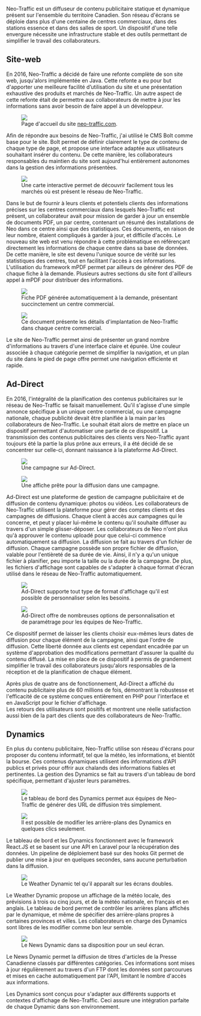 
Neo-Traffic est un diffuseur de contenu publicitaire statique et dynamique présent sur l'ensemble du territoire Canadien. Son réseau d'écrans se déploie dans plus d'une centaine de centres commerciaux, dans des stations essence et dans des salles de sport. Un dispositif d'une telle envergure nécessite une infrastructure stable et des outils permettant de simplifier le travail des collaborateurs.

<h2>Site-web</h2>

En 2016, Neo-Traffic a décidé de faire une refonte complète de son site web, jusqu'alors implémentée en Java. Cette refonte a eu pour but d'apporter une meilleure facilité d’utilisation du site et une présentation exhaustive des produits et marchés de Neo-Traffic. Un autre aspect de cette refonte était de permettre aux collaborateurs de mettre à jour les informations sans avoir besoin de faire appel à un développeur.

<figure>
  <img className="full-width-image" src={ neoWebHome }/>
  <figcaption>
    Page d'accueil du site <a href="https://neo-traffic.com"> neo-traffic.com</a>.
  </figcaption>
</figure>

Afin de répondre aux besoins de Neo-Traffic, j'ai utilisé le CMS Bolt comme base pour le site. Bolt permet de définir clairement le type de contenu de chaque type de page, et propose une interface adaptée aux utilisateurs souhaitant insérer du contenu. De cette manière, les collaborateurs responsables du maintien du site sont aujourd'hui entièrement autonomes dans la gestion des informations présentées.

<figure>
  <img className="full-width-image" src={ neoWebMarkets }/>
  <figcaption>
    Une carte interactive permet de découvrir facilement tous les marchés où est présent le réseau de Neo-Traffic.
  </figcaption>
</figure>

Dans le but de fournir à leurs clients et potentiels clients des informations précises sur les centres commerciaux dans lesquels Neo-Traffic est présent, un collaborateur avait pour mission de garder à jour un ensemble de documents PDF, un par centre, contenant un résumé des installations de Neo dans ce centre ainsi que des statistiques. Ces documents, en raison de leur nombre, étaient compliqués à garder à jour, et difficile d'accès. Le nouveau site web est venu répondre à cette problématique en référençant directement les informations de chaque centre dans sa base de données. De cette manière, le site est devenu l'unique source de vérité sur les statistiques des centres, tout en facilitant l'accès à ces informations. L'utilisation du framework mPDF permet par ailleurs de générer des PDF de chaque fiche à la demande. Plusieurs autres sections du site font d'ailleurs appel à mPDF pour distribuer des informations.

<div className="images-row">
  <figure>
    <img src={ neoWebMall }/>
    <figcaption>
      Fiche PDF générée automatiquement à la demande, présentant succinctement un centre commercial.
    </figcaption>
  </figure>
  <figure>
    <img src={ neoWebProducts }/>
    <figcaption>
      Ce document présente les détails d'implantation de Neo-Traffic dans chaque centre commercial.
    </figcaption>
  </figure>
</div>

Le site de Neo-Traffic permet ainsi de présenter un grand nombre d'informations au travers d'une interface claire et épurée. Une couleur associée à chaque catégorie permet de simplifier la navigation, et un plan du site dans le pied de page offre permet une navigation efficiente et rapide.

## Ad-Direct

En 2016, l'intégralité de la planification des contenus publicitaires sur le réseau de Neo-Traffic se faisait manuellement. Qu'il s'agisse d'une simple annonce spécifique à un unique centre commercial, ou une campagne nationale, chaque publicité devait être planifiée à la main par les collaborateurs de Neo-Traffic. Le souhait était alors de mettre en place un dispositif permettant d'automatiser une partie de ce dispositif. La transmission des contenus publicitaires des clients vers Neo-Traffic ayant toujours été la partie la plus prône aux erreurs, il a été décidé de se concentrer sur celle-ci, donnant naissance à la plateforme Ad-Direct.

<div className="images-row">
  <figure>
    <img src={ newAddirectCampaign }/>
    <figcaption>
      Une campagne sur Ad-Direct.
    </figcaption>
  </figure>
  <figure>
    <img src={ newAddirectCampaign2 }/>
    <figcaption>
      Une affiche prête pour la diffusion dans une campagne.
    </figcaption>
  </figure>
</div>

Ad-Direct est une plateforme de gestion de campagne publicitaire et de diffusion de contenu dynamique: photos ou vidéos. Les collaborateurs de Neo-Traffic utilisent la plateforme pour gérer des comptes clients et des campagnes de diffusions. Chaque client à accès aux campagnes qui le concerne, et peut y placer lui-même le contenu qu'il souhaite diffuser au travers d'un simple glisser-déposer. Les collaborateurs de Neo n'ont plus qu'à approuver le contenu uploadé pour que celui-ci commence automatiquement sa diffusion. La diffusion se fait au travers d'un fichier de diffusion. Chaque campagne possède son propre fichier de diffusion, valable pour l'entièreté de sa durée de vie. Ainsi, il n'y a qu'un unique fichier à planifier, peu importe la taille ou la durée de la campagne. De plus, les fichiers d'affichage sont capables de s'adapter à chaque format d'écran utilisé dans le réseau de Neo-Traffic automatiquement.

<div className="images-row">
  <figure>
    <img src={ newAddirectSupports }/>
    <figcaption>
      Ad-Direct supporte tout type de format d'affichage qu'il est possible de personnaliser selon les besoins.
    </figcaption>
  </figure>
  <figure>
    <img src={ newAddirectParams }/>
    <figcaption>
      Ad-Direct offre de nombreuses options de personnalisation et de paramétrage pour les équipes de Neo-Traffic.
    </figcaption>
  </figure>
</div>

Ce dispositif permet de laisser les clients choisir eux-mêmes leurs dates de diffusion pour chaque élément de la campagne, ainsi que l'ordre de diffusion. Cette liberté donnée aux clients est cependant encadrée par un système d'approbation des modifications permettant d'assurer la qualité du contenu diffusé. La mise en place de ce dispositif à permis de grandement simplifier le travail des collaborateurs jusqu'alors responsables de la réception et de la planification de chaque élément.

Après plus de quatre ans de fonctionnement, Ad-Direct a affiché du contenu publicitaire plus de 60 millions de fois, démontrant la robustesse et l'efficacité de ce système conçues entièrement en PHP pour l'interface et en JavaScript pour le fichier d'affichage.<br />
Les retours des utilisateurs sont positifs et montrent une réelle satisfaction aussi bien de la part des clients que des collaborateurs de Neo-Traffic.

## Dynamics

En plus du contenu publicitaire, Neo-Traffic utilise son réseau d'écrans pour proposer du contenu informatif, tel que la météo, les informations, et bientôt la bourse. Ces contenus dynamiques utilisent des informations d'API publics et privés pour offrir aux chalands des informations fiables et pertinentes. La gestion des Dynamics se fait au travers d'un tableau de bord spécifique, permettant d'ajuster leurs paramètres.

<div className="images-row">
  <figure>
    <img src={ neoDynamicsWeatherURL }/>
    <figcaption>
      Le tableau de bord des Dynamics permet aux équipes de Neo-Traffic de générer des URL de diffusion très simplement.
    </figcaption>
  </figure>
  <figure>
    <img src={ neoDynamicsNewsBckg }/>
    <figcaption>
      Il est possible de modifier les arrière-plans des Dynamics en quelques clics seulement.
    </figcaption>
  </figure>
</div>

Le tableau de bord et les Dynamics fonctionnent avec le framework React.JS et se basent sur une API en Laravel pour la récupération des données. Un pipeline de déploiement basé sur des hooks Git permet de publier une mise à jour en quelques secondes, sans aucune perturbation dans la diffusion.

<figure>
  <img className="full-width-image" src={ neoDynamicsWeather }/>
  <figcaption>
    Le Weather Dynamic tel qu'il apparaît sur les écrans doubles.
  </figcaption>
</figure>

Le Weather Dynamic propose un affichage de la météo locale, des prévisions à trois ou cinq jours, et de la météo nationale, en français et en anglais. Le tableau de bord permet de contrôler les arrières plans affichés par le dynamique, et même de spécifier des arrière-plans propres à certaines provinces et villes. Les collaborateurs en charge des Dynamics sont libres de les modifier comme bon leur semble.

<figure>
  <img className="full-width-image" src={ neoDynamicsNews }/>
  <figcaption>
    Le News Dynamic dans sa disposition pour un seul écran.
  </figcaption>
</figure>

Le News Dynamic permet la diffusion de titres d'articles de la Presse Canadienne classés par différentes catégories. Ces informations sont mises à jour régulièrement au travers d'un FTP dont les données sont parcourues et mises en cache automatiquement par l'API, limitant le nombre d'accès aux informations.

Les Dynamics sont conçus pour s'adapter aux différents supports et contextes d'affichage de Neo-Traffic. Ceci assure une intégration parfaite de chaque Dynamic dans son environnement.
